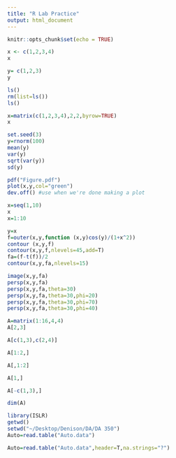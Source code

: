 ```yaml
---
title: "R Lab Practice"
output: html_document
---
```


```r
knitr::opts_chunk$set(echo = TRUE)
```

```r
x <- c(1,2,3,4)
x
```

```r
y= c(1,2,3)
y
```

```r
ls()
rm(list=ls())
ls()
```

```r
x=matrix(c(1,2,3,4),2,2,byrow=TRUE)
x
```

```r
set.seed(3)
y=rnorm(100)
mean(y)
var(y)
sqrt(var(y))
sd(y)
```

```r
pdf("Figure.pdf")
plot(x,y,col="green")
dev.off() #use when we're done making a plot
```

```r
x=seq(1,10)
x
x=1:10
```

```r
y=x
f=outer(x,y,function (x,y)cos(y)/(1+x^2))
contour (x,y,f)
contour(x,y,f,nlevels=45,add=T)
fa=(f-t(f))/2
contour(x,y,fa,nlevels=15)
```

```r
image(x,y,fa)
persp(x,y,fa)
persp(x,y,fa,theta=30)
persp(x,y,fa,theta=30,phi=20) 
persp(x,y,fa,theta=30,phi=70) 
persp(x,y,fa,theta=30,phi=40)
```

```r
A=matrix(1:16,4,4)
A[2,3]
```

```r
A[c(1,3),c(2,4)]
```

```r
A[1:2,]
```

```r
A[,1:2]
```

```r
A[1,]
```

```r
A[-c(1,3),]
```

```r
dim(A)
```

```r
library(ISLR)
getwd()
setwd("~/Desktop/Denison/DA/DA 350")
Auto=read.table("Auto.data")
```

```r
Auto=read.table("Auto.data",header=T,na.strings="?")
```

